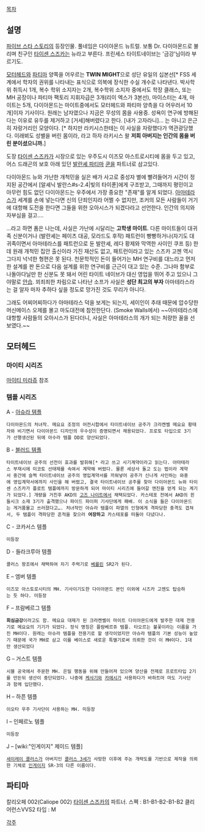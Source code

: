 [[목차]]

== 설명 ==
[[파이브 스타 스토리]]의 등장인물. 풀네임은 다이아몬드 뉴트럴. 
보통 Dr. 다이아몬드로 불리며 친구인 [[타이센 스즈카]]는 뉴라고 부른다. 프린세스 타이트네이브는 '금강'님이라 부르기도. 

[[모터헤드]]와 [[파티마]] 양쪽을 어우르는 '''TWIN MIGHT'''으로 성단 유일의 십본선[* FSS 세계에서 학자의 권위를 나타내는 표식으로 의복에 장식한 수실 개수로 나타낸다. 박사학위 취득시 1개, 복수 학위 소지자는 2개, 복수학위 소지자 중에서도 학장 클래스, 또는 MH 공장이나 파티마 팩토리 지휘자급은 3개(리이 엑스가 3본선), 마이스터는 4개, 마이트는 5개, 다이아몬드는 마이트중에서도 모터헤드와 파티마 양측을 다 어우러서 10개]이자 기사이다.
원래는 남자였으나 지금은 무성의 몸을 사용중. 성욕이 연구에 방해된다는 이유로 유두를 제거하고 [거세]해버렸다고 한다. [내가 고자라니]… 는 아니고 은근히 자랑거리인 모양이다. [* 하지만 라키시스한테는 이 사실을 자랑했다가 역관광당했다. 이래뵈도 성별을 버린 몸이라, 라고 하자 라키시스 왈 '''저희 아버지는 인간의 몸을 버린 분이셨으니까.''']

도장 [[타이센 스즈카]]가 시장으로 있는 우주도시 이즈모 아스트로시티에 몸을 두고 있고, 어스 드래곤의 보호 아래 있던 [[발란셰 파티마]] [[쿤]]을 파트너로 삼고있다.

다이아몬드 뉴와 가난한 개척민을 실은 배가 사고로 중성자 별에 빨려들어가 시간이 정지된 공간에서 [알셰닉 발란스#s-2.4|빛의 타이푼]에게 구조받고, 그때까지 평민이고 아무런 힘도 없던 다이아몬드는 우주에서 가장 중요한 "존재"를 알게 되었다.
[[아마테라스]]가 세계를 손에 넣는다면 신의 단죄인지라 어쩔 수 없지만, 조커의 모든 사람들이 거기에 대항해 도전을 한다면 그들을 위한 오아시스가 되겠다라고 선언한다. 인간의 의지와 자부심을 걸고….




...라고 하면 폼은 나는데, 사실은 가난에 시달리는 '''고학생 마이트'''. 다른 마이트들이 대귀족 신분이거나 (발란셰는 페이츠 대공, 모라드도 후작) 패트런이 빵빵하거나(자기도 대귀족이면서 아마테라스를 패트런으로 둔 발란셰, 레다 황제와 막역한 사이인 쿠프 등) 한데 원래 개척민 집안 출신이라 가진 재산도 없고, 패트런이라고 있는 스즈카 고젠 역시 그다지 넉넉한 형편은 못 된다. 천문학적인 돈이 들어가는 MH 연구비를 대느라고 먼저 한 설계를 판 돈으로 다음 설계를 위한 연구비를 근근이 대고 있는 수준. 그나마 함부로 나돌아다닐만 한 신분도 못 돼서 어린 타이트 네이브가 대신 영업을 뛰어 주고 있으니 그야말로 [[안습]]. 꾀죄죄한 차림으로 나타난 소프가 사실은 '''성단 최고의 부자''' 아마테라스라는 걸 알자 마자 추하다 싶을 정도로 망가진 것도 무리가 아니다. 

그래도 어찌어찌하다가 아마테라스 덕을 보게는 되는지, 세이인이 추태 때문에 압수당한 머신메이스 오제를 몰고 마도대전에 참전한단다. (Smoke Walls에서) ~~아마테라스에 대항할 사람들의 오아시스가 된다더니, 사실은 아마테라스의 개가 되는 처량한 꼴을 선보였다.~~

== 모터헤드 ==
=== 마이티 시리즈 ===
[[마이티 미라쥬]] 참조
=== 템플 시리즈 ===

A - [[아슈라 템플]]
 다이아몬드의 처녀작. 메요요 조정의 어전시합에서 타이트네이브 공주가 크라켄벨 메요요 황태자와 비기면서 다이아몬드 디자인의 우수성이 증명되면서 채용되었다. 프로토 타입으로 3기가 선행생산된 뒤에 아수라 템플 DD로 양산되었다.

B - [[블러드 템플]] 
 타이트네이브 공주의 선전이 효과를 발휘해[* 라고 쓰고 사기계약이라고 읽는다. 아마테라스 부재시에 미코토 선태제를 속여서 계약해 버렸다. 물론 세상사 돌고 도는 법이라 계약서 중간에 슬쩍 타이트네이브 공주의 영입계약서를 끼워넣어 공주가 신나게 사인하는 와중에 영입계약서에까지 사인을 해 버렸고, 결국 타이트네이브 공주를 찾아 다이아몬드 뉴와 타이센 스즈카가 플로트 템플에까지 방문하게 되어 마이티 시리즈에 들어갈 엔진을 얻게 되는 계기가 되었다.] 개량을 거친후 AKD의 [[고즈 나이트]]에서 채택되었다. 카스테포 전에서 AKD의 윈들시크 소재 3기가 출격했으나 파이드 파이퍼 기사단에게 패배. 이 소식을 들은 다이아몬드는 게거품물고 쓰러졌다고…. 처녀작인 아슈라 템플이 파열의 인형에게 격파당한 충격도 겹쳐서, 두 템플이 격파당한 흔적을 찾으러 '''여장하고''' 카스테포를 떠돌아 다녔다나.

C - 코카서스 템플 
 미등장

D - 들라크루아 템플 
 콜러스 왕조에서 채택하여 차기 주력기로 [[베를린]] SR2가 된다.

E – 엠버 템플 
 이즈모 아스토로시티의 MH. 기사이기도한 다이아몬드 본인 이외에 시즈카 고젠도 탑승하는 듯 하다. 미등장

F – 프람베르그 템플 
 '''희심금강'''이라고도 함. 메요요 대제가 된 크라켄벨이 마이트 다이아몬드에게 발주한 대제 전용기로 메요요의 기기가 되었다. 정식 명칭은 플람베르쥬 템플. 타오르는 불꽃이라는 이름을 가진 MH이다. 원래는 아슈라 템플을 전용기로 할 생각이었지만 아슈라 템플의 기본 성능이 높았기 때문에 국가 MH로 삼고 이를 베이스로 새로운 특별기로써 의뢰한 것이 이 MH이다. 1대만 생산되었다

G – 거스트 템플 
 시블 공국에서 주문한 MH. 은밀 행동을 위해 만들어져 있으며 양산을 전제로 프로트타입 2기를 만든뒤 생산이 중단되었다. 나중에 [[케사기]]와 [[카에시]]가 사용하다가 바하트마 마도 기사단과 함께 입단했다.

H – 하픈 템플 
 이오타 우주 기사단이 사용하는 MH. 미등장

I – 인페르노 템플 
 미등장

J – [wiki:"인게이지" 제이드 템플]
 [[세이레이 콜러스]]가 아버지인 [[콜러스 3세]]가 사망한 이후에 주논 개략도를 기반으로 제작을 의뢰한 기체로 [[인게이지]] SR-3의 다른 이름이다.

== 파티마 ==
칼리오페 002(Caliope 002)
[[타이센 스즈카]]의 파트너.
스펙 : B1-B1-B2-B1-B2
클리어런스VVS2
타입 : M

[[각주]]
